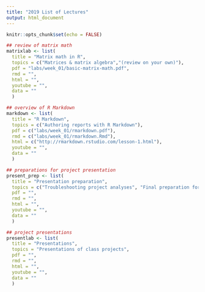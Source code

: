 ```yaml
---
title: "2019 List of Lectures"
output: html_document
---
```


```r
knitr::opts_chunk$set(echo = FALSE)
```

```r
## review of matrix math
matrixlab <- list(
  title = "Matrix math in R",
  topics = c("Matrices & matrix algebra","(review on your own)"),
  pdf = "labs/week_01/basic-matrix-math.pdf",
  rmd = "",
  html = "",
  youtube = "",
  data = ""
  )

## overview of R Markdown
markdown <- list(
  title = "R Markdown",
  topics = c("Authoring reports with R Markdown"),
  pdf = c("labs/week_01/rmarkdown.pdf"),
  rmd = c("labs/week_01/rmarkdown.Rmd"),
  html = c("http://rmarkdown.rstudio.com/lesson-1.html"),
  youtube = "",
  data = ""
  )

## preparations for project presentation
present_prep <- list(
  title = "Presentation preparation",
  topics = c("Troubleshooting project analyses", "Final preparation for presentations"),
  pdf = "",
  rmd = "",
  html = "",
  youtube = "",
  data = ""
  )

## project presentations
presentlab <- list(
  title = "Presentations",
  topics = "Presentations of class projects",
  pdf = "",
  rmd = "",
  html = "",
  youtube = "",
  data = ""
  )
```

